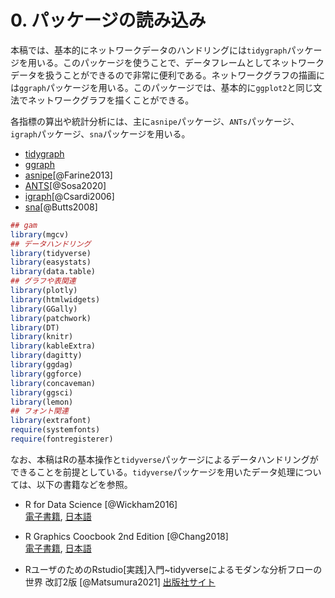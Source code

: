 # 0.  パッケージの読み込み {-}  
本稿では、基本的にネットワークデータのハンドリングには`tidygraph`パッケージを用いる。このパッケージを使うことで、データフレームとしてネットワークデータを扱うことができるので非常に便利である。ネットワークグラフの描画には`ggraph`パッケージを用いる。このパッケージでは、基本的に`ggplot2`と同じ文法でネットワークグラフを描くことができる。  

各指標の算出や統計分析には、主に`asnipe`パッケージ、`ANTs`パッケージ、`igraph`パッケージ、`sna`パッケージを用いる。  

- [tidygraph](https://tidygraph.data-imaginist.com/index.html)  
- [ggraph](https://ggraph.data-imaginist.com/)  
- [asnipe](https://rdrr.io/cran/asnipe/man/asnipe-package.html)[@Farine2013]   
- [ANTS](http://www.s-sosa.com/ants)[@Sosa2020]  
- [igraph](https://igraph.org/)[@Csardi2006]  
- [sna](https://rdrr.io/cran/sna/)[@Butts2008]   

```r
## gam
library(mgcv)
## データハンドリング
library(tidyverse)
library(easystats)
library(data.table)
## グラフや表関連
library(plotly)
library(htmlwidgets)
library(GGally)
library(patchwork)
library(DT)
library(knitr)
library(kableExtra)
library(dagitty)
library(ggdag)
library(ggforce)
library(concaveman)
library(ggsci)
library(lemon)
## フォント関連
library(extrafont)
require(systemfonts)
require(fontregisterer)
```

なお、本稿はRの基本操作と`tidyverse`パッケージによるデータハンドリングができることを前提としている。`tidyverse`パッケージを用いたデータ処理については、以下の書籍などを参照。  

- R for Data Science [@Wickham2016]  
[電子書籍](https://r4ds.had.co.nz/), [日本語](https://www.oreilly.co.jp/books/9784873118147/)  

- R Graphics Coocbook 2nd Edition [@Chang2018]   
[電子書籍](https://r-graphics.org/), [日本語](https://www.oreilly.co.jp/books/9784873118925/)  

- RユーザのためのRstudio[実践]入門~tidyverseによるモダンな分析フローの世界 改訂2版 [@Matsumura2021] [出版社サイト](https://gihyo.jp/book/2021/978-4-297-12170-9)  
